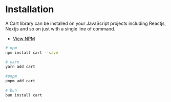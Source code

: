 # Installation

A Cart library can be installed on your JavaScript projects including Reactjs, Nextjs and so on just with a single line of command.

- [View NPM](https://www.npmjs.com/package/cart)

```bash
# npm
npm install cart --save
 
# yarn
yarn add cart
 
#pnpm
pnpm add cart
 
# bun
bun install cart
```